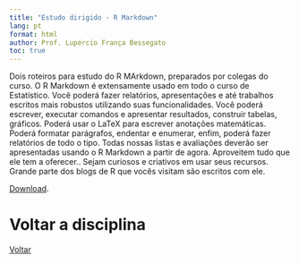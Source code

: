 ```yaml
---
title: "Estudo dirigido - R Markdown"
lang: pt
format: html
author: Prof. Lupércio França Bessegato
toc: true
---
```


Dois roteiros para estudo do R MArkdown, preparados por colegas do curso. O R Markdown é extensamente usado em todo o curso de Estatístico. Você poderá fazer relatórios, apresentações e até trabalhos escritos mais robustos utilizando suas funcionalidades. Você poderá escrever, executar comandos e apresentar resultados, construir tabelas, gráficos. Poderá usar o LaTeX para escrever anotações matemáticas. Poderá formatar parágrafos, endentar e enumerar, enfim, poderá fazer relatórios de todo o tipo. Todas nossas listas e avaliações deverão ser apresentadas usando o R Markdown a partir de agora. Aproveitem tudo que ele tem a oferecer.. Sejam curiosos e criativos em usar seus recursos. Grande parte dos blogs de R que vocês visitam são escritos com ele.

[Download](../EST064/Estudo dirigido - R Markdown-20250426.zip){target="_blank" rel="noopener noreferrer"}.


# Voltar a disciplina

[Voltar](../EST064/est064.html)

